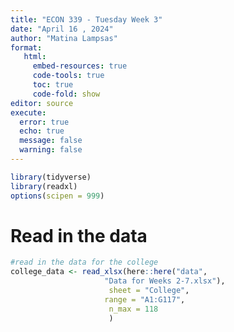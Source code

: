```yaml
---
title: "ECON 339 - Tuesday Week 3"
date: "April 16 , 2024"
author: "Matina Lampsas"
format: 
   html:
     embed-resources: true
     code-tools: true
     toc: true
     code-fold: show
editor: source
execute: 
  error: true
  echo: true
  message: false
  warning: false
---
```


```r
library(tidyverse)
library(readxl)
options(scipen = 999)
```

# Read in the data
```r
#read in the data for the college 
college_data <- read_xlsx(here::here("data",
                     "Data for Weeks 2-7.xlsx"), 
                      sheet = "College", 
                     range = "A1:G117",
                      n_max = 118
                      )
```

